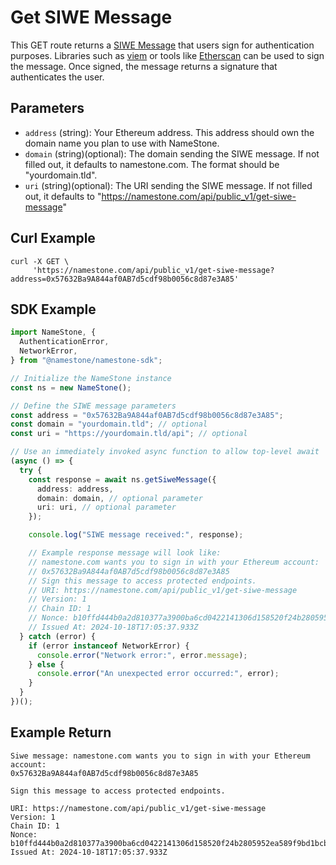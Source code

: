 # Get SIWE Message

This GET route returns a [SIWE Message](https://docs.ens.domains/web/siwe) that users sign for authentication purposes.
Libraries such as [viem](https://viem.sh/docs/actions/wallet/signMessage.html) or tools like [Etherscan](https://etherscan.io/verifiedsignatures#) can be used to sign the message. Once signed, the message returns a signature that authenticates the user.

## Parameters

- `address` (string): Your Ethereum address. This address should own the domain name you plan to use with NameStone.
- `domain` (string)(optional): The domain sending the SIWE message. If not filled out, it defaults to namestone.com. The format should be "yourdomain.tld".
- `uri` (string)(optional): The URI sending the SIWE message. If not filled out, it defaults to "https://namestone.com/api/public_v1/get-siwe-message"

## Curl Example

```
curl -X GET \
     'https://namestone.com/api/public_v1/get-siwe-message?address=0x57632Ba9A844af0AB7d5cdf98b0056c8d87e3A85'
```

## SDK Example

```typescript
import NameStone, {
  AuthenticationError,
  NetworkError,
} from "@namestone/namestone-sdk";

// Initialize the NameStone instance
const ns = new NameStone();

// Define the SIWE message parameters
const address = "0x57632Ba9A844af0AB7d5cdf98b0056c8d87e3A85";
const domain = "yourdomain.tld"; // optional
const uri = "https://yourdomain.tld/api"; // optional

// Use an immediately invoked async function to allow top-level await
(async () => {
  try {
    const response = await ns.getSiweMessage({
      address: address,
      domain: domain, // optional parameter
      uri: uri, // optional parameter
    });

    console.log("SIWE message received:", response);

    // Example response message will look like:
    // namestone.com wants you to sign in with your Ethereum account:
    // 0x57632Ba9A844af0AB7d5cdf98b0056c8d87e3A85
    // Sign this message to access protected endpoints.
    // URI: https://namestone.com/api/public_v1/get-siwe-message
    // Version: 1
    // Chain ID: 1
    // Nonce: b10ffd444b0a2d810377a3900ba6cd0422141306d158520f24b2805952ea589f9bd1bcbf2e353a14105830183472de5f
    // Issued At: 2024-10-18T17:05:37.933Z
  } catch (error) {
    if (error instanceof NetworkError) {
      console.error("Network error:", error.message);
    } else {
      console.error("An unexpected error occurred:", error);
    }
  }
})();
```

## Example Return

```
Siwe message: namestone.com wants you to sign in with your Ethereum account:
0x57632Ba9A844af0AB7d5cdf98b0056c8d87e3A85

Sign this message to access protected endpoints.

URI: https://namestone.com/api/public_v1/get-siwe-message
Version: 1
Chain ID: 1
Nonce: b10ffd444b0a2d810377a3900ba6cd0422141306d158520f24b2805952ea589f9bd1bcbf2e353a14105830183472de5f
Issued At: 2024-10-18T17:05:37.933Z
```
